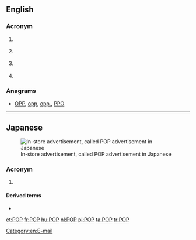 {{also|Pop|pop}}
==English==

===Acronym===
{{rfc-header|Acronym}}
{{en-acronym}}

# {{context|weather|lang=en}} {{acronym of|[[probability]] of [[precipitation]]|lang=en}}
# {{context|telecommunications|lang=en}} {{acronym of|[[point]] of [[presence]]|lang=en}}
# {{context|trade|lang=en}} {{acronym of|{{w|Point of Purchase}}|lang=en}}
# {{context|Internet|lang=en}} {{acronym of|{{w|Post Office Protocol}}|lang=en}}

===Anagrams===
* [[OPP#English|OPP]], [[opp#English|opp]], [[opp.#English|opp.]], [[PPO#English|PPO]]

[[Category:en:E-mail]]

----

==Japanese==
[[File:セット値引き.jpg|thumbnail|In-store advertisement, called POP advertisement in Japanese]]

===Acronym===
{{rfc-header|Acronym}}
{{ja-pos|ポップ|acronym}}

# {{context|trade|lang=ja}} {{acronym of|lang=ja|{{w|lang=ja|POP広告|Point of Purchase}}||in-store advertisement}}

====Derived terms====
* {{ja-l|POP広告|ポップこうこく|poppu kōkoku}}

[[et:POP]]
[[fr:POP]]
[[hu:POP]]
[[nl:POP]]
[[pl:POP]]
[[ta:POP]]
[[tr:POP]]